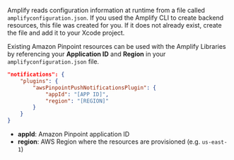 Amplify reads configuration information at runtime from a file called `amplifyconfiguration.json`. If you used the Amplify CLI to create backend resources, this file was created for you. If it does not already exist, create the file and add it to your Xcode project.

Existing Amazon Pinpoint resources can be used with the Amplify Libraries by referencing your **Application ID** and **Region** in your `amplifyconfiguration.json` file.

```json
"notifications": {
    "plugins": {
        "awsPinpointPushNotificationsPlugin": {
            "appId": "[APP ID]",
            "region": "[REGION]"
        }
    }
}
```

- **appId**: Amazon Pinpoint application ID
- **region**: AWS Region where the resources are provisioned (e.g. `us-east-1`)
